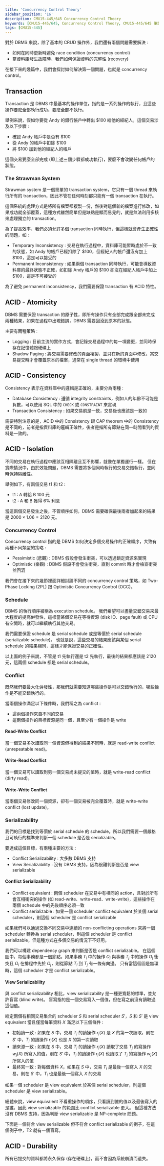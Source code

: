 ```yaml
---
title: 'Concurrency Control Theory'
sidebar_position: '16'
description: CMU15-445/645 Concurrency Control Theory
keywords: [CMU15-445/645, Concurrency Control Theory, CMU15-445/645 筆記]
tags: [CMU15-445]
---
```


<head>
  <title>CMU 15-445 Concurrency Control Theory</title>
</head>

對於 DBMS 來說，除了基本的 CRUD 操作外，我們還有兩個問題需要解決 :

- 如何在同時更新時避免 race condition (concurrency control)
- 當資料庫發生故障時，我們如何保證資料的完整性 (recovery)

在接下來的幾篇中，我們會探討如何解決第一個問題，也就是 concurrency control。

## Transaction

Transaction 是 DBMS 中最基本的操作單位，指的是一系列操作的執行，且這些操作要麼全部執行成功，要麼全部不執行。

舉例來說，假如你要從 Andy 的銀行帳戶中轉出 $100 給他的經紀人，這個交易涉及以下步驟 :

- 確認 Andy 帳戶中是否有 $100
- 從 Andy 的帳戶中扣除 $100
- 將 $100 加到他的經紀人的帳戶

這個交易要麼全部完成 (即上述三個步驟都成功執行)，要麼不會改變任何帳戶的狀態。

### The Strawman System

Strawman system 是一個簡單的 transaction system，它只有一個 thread 來執行所有的 transaction，因此不管在任何時刻都只能有一個 transaction 在執行。

這個系統的處理方式是將所有檔案都複製一份，然後對這個新的檔案進行修改，如果成功就全部覆蓋，這種方式雖然簡單但是缺點是顯而易見的，就是無法利用多核來處理獨立的 transaction。

為了提高效率，我們必須允許多個 transaction 同時執行，但這樣就會產生正確性的問題，如 :

- Temporary Inconsistency : 交易在執行過程中，資料庫可能暫時處於不一致的狀態，如 Andy 的帳戶已經扣除了 \$100，但經紀人的帳戶還沒有加上 \$100，這是可以接受的
- Permanent Inconsistency : 如果兩個 transaction 同時執行，可能會導致資料庫的最終狀態不正確，如扣除 Andy 帳戶的 \$100 卻沒在經紀人帳戶中加上 \$100，這是不可接受的

為了避免 permanent inconsistency，我們需要保證 transaction 有 ACID 特性。

## ACID - Atomicity

DBMS 需要保證 transaction 的原子性，即所有操作只有全部完成跟全部未完成兩種結果，如果在過程中出現錯誤，DBMS 需要回滾到原本的狀態。

主要有兩種策略 :

- Logging : 目前主流的實作方式，會記錄交易過程中的每一項變更，並同時保存在記憶體跟硬碟上
- Shadow Paging : 將交易需要修改的頁面複製，並只在新的頁面中修改，當交易提交時才會覆蓋原本的檔案，通常在 single thread 的環境中使用

## ACID - Consistency

Consistency 表示在資料庫中的邏輯是正確的，主要分為兩種 :

- Database Consistency : 遵循 integrity constraints，例如人的年齡不可能是負數，可以使用 SQL 中的 `CHECK` 或 `CONSTRAINT` 來實現
- Transaction Consistency : 如果交易前是一致，交易後也應該是一致的

需要特別注意的是，ACID 中的 Consistency 跟 CAP theorem 中的 Consistency 是不同的，前者是指資料庫的邏輯正確性，後者是指所有節點在同一時間看到的資料是一致的。

## ACID - Isolation

不同的交易在執行過程中應該互相隔離且互不影響，就像在單獨運行一樣。
但在實際情況中，由於效能問題，DBMS 需要將多個同時執行的交易交錯執行，並同時保持隔離性。

舉例如下，有兩個交易 t1 和 t2 :

- t1 : A 轉給 B 100 元
- t2 : A 和 B 獲得 6% 利息

當這兩個交易發生之後，不管順序如何，DBMS 需要確保最後兩者加起來的結果是 $2000 \times 1.06 = 2120$ 元。

<ImageModal src="/img/cmu15-445/c16/image.webp" caption="Isolation" />

### Concurrency Control

Concurrency control 指的是 DBMS 如何決定多個交易操作的正確順序，大致有兩種不同類型的策略 :

- Pessimistic (悲觀) : DBMS 假設會發生衝突，可以透過鎖定資源來實現
- Optimistic (樂觀) : DBMS 假設不會發生衝突，直到 commit 時才會檢查衝突並回滾

我們會在接下來的幾節裡面詳細討論不同的 concurrency control 策略，如 Two-Phase Locking (2PL) 跟 Optimistic Concurrency Control (OCC)。

### Schedule

DBMS 的執行順序被稱為 execution schedule。
我們希望可以盡量交錯交易來最大程度的提高倂發性，這樣當某個交易在等待資源 (disk IO、page fault) 或 CPU 有空閒時，就可以繼續執行其他交易。

我們需要保證 schedule 是 serial schedule 或是等價於 serial schedule (serializable schedule)。
也就是說，這些交易的結果應該與某個 serial schedule 的結果相同，這樣才能保證交易的正確性。

以上面的例子來說，不管是 t1 先執行還是 t2 先執行，最後的結果都應該是 $2120$ 元，這兩個 schedule 都是 serial schedule。

### Conflict

既然我們要最大化倂發性，那我們就需要知道哪些操作是可以交錯執行的，哪些操作是不能交錯執行的。

當兩個操作滿足以下條件時，我們稱之為 conflict :

- 這兩個操作來自不同的交易
- 這兩個操作的目標資源是同一個，且至少有一個操作是 write

#### Read-Write Conflict

當一個交易多次讀取同一個資源但得到的結果不同時，就是 read-write conflict (unrepeatable read)。

<ImageModal src="/img/cmu15-445/c16/image-3.webp" caption="Unrepeatable Read" />

#### Write-Read Conflict

當一個交易可以讀取到另一個交易尚未提交的值時，就是 write-read conflict (dirty read)。

<ImageModal src="/img/cmu15-445/c16/image-4.webp" caption="Dirty Read" />

#### Write-Write Conflict

當兩個交易修改同一個資源，卻有一個交易被完全覆蓋時，就是 write-write conflict (lost update)。

<ImageModal src="/img/cmu15-445/c16/image-5.webp" caption="Lost Update" />

### Serializability

我們的目標是找到等價於 serial schedule 的 schedule，所以我們需要一個嚴格且可執行的標準來判斷一個 schedule 是否是 serializable。

要達成這個目標，有兩種主要的方法 :

- Conflict Serializability : 大多數 DBMS 支持
- View Serializability : 沒有 DBMS 支持，因為很難判斷是否是 view serializable

<ImageModal src="/img/cmu15-445/c16/image-7.webp" caption="Serializability Overview" />

#### Conflict Serializability

- Conflict equivalent : 兩個 scheduler 在交易中有相同的 action，且對於所有會互相衝突的操作 (如 read-write、write-read、write-write)，這些操作在兩個 schedule 中的先後順序必須一致
- Conflict serializable : 如果一個 scheduler conflict equivalent 於某個 serial scheduler，則這個 scheduler 是 conflict serializable

如果我們可以通過交換不同交易中連續的 non-conflicting operations 來將一個 scheduler 轉換為 serial scheduler，則這個 scheduler 是 conflict serializable，但這種方式在多個交易的情況下不好用。

我們可以構建 dependency graph 來判斷是否是 conflict serializable。
在這個圖中，每個事務都是一個節點，如果事務 $T_i$ 中的操作 $O_i$ 與事務 $T_j$ 中的操作 $O_j$ 衝突且 $O_i$ 在排程中先於 $O_j$，則從節點 $T_i$ 到 $T_j$ 有一條有向邊。
只有當這個圖是無環時，這個 scheduler 才是 conflict serializable。

<ImageModal src="/img/cmu15-445/c16/image-6.webp" caption="Dependency Graph" />

#### View Serializability

與 conflict serializability 相比，view serializability 是一種更寬鬆的標準，並允許盲寫 (blind write)。
盲寫指的是一個交易寫入一個值，但在寫之前沒有讀取過這個值。

給定兩個有相同交易集合的 scheduler $S$ 和 serial scheduler $S'$，$S$ 和 $S'$ 是 view equivalent 當且僅當每筆資料 $X$ 滿足以下三個條件 :

- 初始讀一致 : 如果在 $S$ 中，交易 $T_i$ 的讀操作 $r_i(X)$ 是 $X$ 的第一次讀取，則在 $S'$ 中，$T_i$ 的讀操作 $r_i(X)$ 也是 $X$ 的第一次讀取
- 讀來源一致 : 如果在 $S$ 中，交易 $T_i$ 的讀操作 $r_i(X)$ 讀取了交易 $T_j$ 的寫操作 $w_j(X)$ 所寫入的值，則在 $S'$ 中，$T_i$ 的讀操作 $r_i(X)$ 也讀取了 $T_j$ 的寫操作 $w_j(X)$ 所寫入的值
- 最終寫一致 : 對每個資料 $X$，如果在 $S$ 中，交易 $T_i$ 是最後一個寫入 $X$ 的交易，則在 $S'$ 中，$T_i$ 也是最後一個寫入 $X$ 的交易

如果一個 scheduler 是 view equivalent 於某個 serial scheduler，則這個 scheduler 是 view serializable。

總體來說，view equivalent 不看重操作的順序，只看讀到誰的值以及最後寫入的是誰，因此 view serializable 的範圍比 conflict serializable 更大。
但這種方法沒有 DBMS 支持，因為判斷 view serializable 是 NP-complete 問題。

下面是一個符合 view serializable 但不符合 conflict serializable 的例子，在這個例子中，T2 就有一個盲寫。

<ImageModal src="/img/cmu15-445/c16/image-8.webp" caption="View Serializability" />
<ImageModal src="/img/cmu15-445/c16/image-9.webp" caption="View Serializability" />

## ACID - Durability

所有已提交的資料都將永久保存 (存在硬碟上)，而不會因為系統崩潰而遺失。
